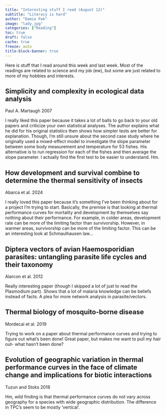 ```yaml
---
title: "Interesting stuff I read (August 12)"
subtitle: "Literacy is hard"
author: "Damie Pak"
image: "lady.jpg"
categories: ["Reading"]
toc: true
draft: false
cache: true
freeze: auto
title-block-banner: true
---
```


Here is stuff that I read around this week and last week. Most of the readings are related to science and my job (ew), but some are just related to more of my hobbies and interests.

## Simplicity and complexity in ecological data analysis

Paul A. Martaugh 2007

I really liked this paper because it takes a lot of balls to go back to your old papers and criticize your own statistical analyses. The author explains what he did for his original statistics then shows how simpler tests are better for explanation. Though, I'm still unsure about the second case study where he originally used a mixed-effect model to investigate the slope parameter between some body measurement and temperature for 53 fishes. His alternative is to run regression for each of the fishes and then average the slope parameter. I actually find the first test to be easier to understand. Hm.

## How development and survival combine to determine the thermal sensitivity of insects

Abarca et al. 2024

I really loved this paper because it's something I've been thinking about for a project I'm trying to start. Basically, the premise is that looking at thermal performance curves for mortality and development by themselves say nothing about their performance. For example, in colder areas, development rate can be more of the limiting factor than survivorship. However, in warmer areas, survivorship can be more of the limiting factor. This can be an interesting look at Schmaulhausen law...

## Diptera vectors of avian Haemosporidian parasites: untangling parasite life cycles and their taxonomy

Alarcon et al. 2012

Really interesting paper (though I skipped a lot of just to read the Plasmodium part). Shows that a lot of malaria knowledge can be beliefs instead of facts. A plea for more network analysis in parasite/vectors.

## Thermal biology of mosquito-borne disease

Mordecai et al. 2019

Trying to work on a paper about thermal performance curves and trying to figure out what's been done! Great paper, but makes me want to pull my hair out- what hasn't been done?

## Evolution of geographic variation in thermal performance curves in the face of climate change and implications for biotic interactions

Tuzun and Stoks 2018

Hm, wild finding is that thermal performance curves do not vary across geography for a species with wide geographic distribution. The difference in TPC's seem to be mostly 'vertical'.
